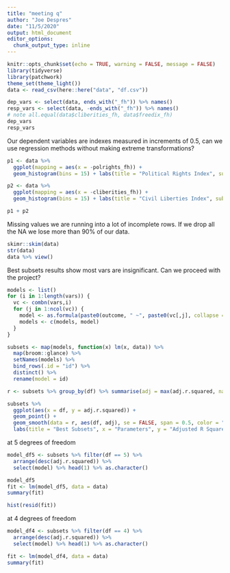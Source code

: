 ```yaml
---
title: "meeting q"
author: "Joe Despres"
date: "11/5/2020"
output: html_document
editor_options: 
  chunk_output_type: inline
---
```


```r
knitr::opts_chunk$set(echo = TRUE, warning = FALSE, message = FALSE)
library(tidyverse)
library(patchwork)
theme_set(theme_light())
data <- read_csv(here::here("data", "df.csv"))
```

```r
dep_vars <- select(data, ends_with("_fh")) %>% names()
resp_vars <- select(data, -ends_with("_fh")) %>% names()
# note all.equal(data$cliberities_fh, data$freedix_fh)
dep_vars
resp_vars
```

Our dependent variables are indexes measured in increments of 0.5, can we use regression methods without making extreme transformations?

```r

p1 <- data %>% 
  ggplot(mapping = aes(x = -polrights_fh)) + 
  geom_histogram(bins = 15) + labs(title = "Political Rights Index", subtitle = 'Further Right More "Free"')

p2 <- data %>% 
  ggplot(mapping = aes(x = -cliberities_fh)) + 
  geom_histogram(bins = 15) + labs(title = "Civil Liberties Index", subtitle = 'Further Right More Civli Liberties')

p1 + p2

```

Missing values we are running into a lot of incomplete rows. If we drop all the NA we lose more than 90% of our data.

```r
skimr::skim(data)
str(data)
data %>% view()
```

Best subsets results show most vars are insignificant. Can we proceed with the project?

```r
models <- list()
for (i in 1:length(vars)) {
  vc <- combn(vars,i)
  for (j in 1:ncol(vc)) {
    model <- as.formula(paste0(outcome, " ~", paste0(vc[,j], collapse = " + ")))
    models <- c(models, model)
  }
}

subsets <- map(models, function(x) lm(x, data)) %>% 
  map(broom::glance) %>% 
  setNames(models) %>% 
  bind_rows(.id = "id") %>% 
  distinct() %>% 
  rename(model = id) 

```

```r
r <- subsets %>% group_by(df) %>% summarise(adj = max(adj.r.squared, na.rm = T))

subsets %>% 
  ggplot(aes(x = df, y = adj.r.squared)) + 
  geom_point() + 
  geom_smooth(data = r, aes(df, adj), se = FALSE, span = 0.5, color = "Green") + 
  labs(title = "Best Subsets", x = "Parameters", y = "Adjusted R Squared")
```

at 5 degrees of freedom
```r
model_df5 <- subsets %>% filter(df == 5) %>% 
  arrange(desc(adj.r.squared)) %>% 
  select(model) %>% head(1) %>% as.character()

model_df5
fit <- lm(model_df5, data = data)
summary(fit)

```



```r
hist(resid(fit))
```


at 4 degrees of freedom
```r
model_df4 <- subsets %>% filter(df == 4) %>% 
  arrange(desc(adj.r.squared)) %>% 
  select(model) %>% head(1) %>% as.character()

fit <- lm(model_df4, data = data)
summary(fit)
```

